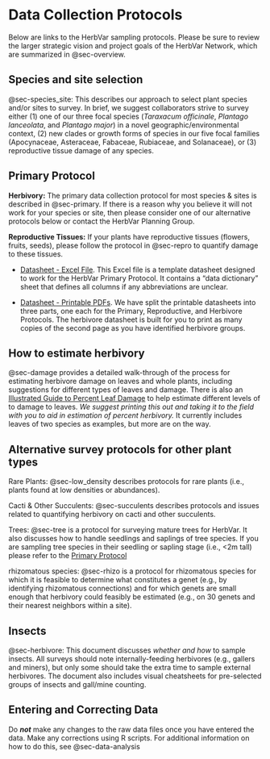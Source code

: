# Data Collection Protocols {#sec-data-collection}

::: {.callout-important}

Below are links to the HerbVar sampling protocols. Please be sure to review the larger strategic vision and project goals of the HerbVar Network, which are summarized in @sec-overview. 

:::

## Species and site selection

@sec-species_site: This describes our approach to select plant species and/or sites to survey. In brief, we suggest collaborators strive to survey either (1) one of our three focal species (_Taraxacum officinale_, _Plantago lanceolata_, and _Plantago major_) in a novel geographic/environmental context, (2) new clades or growth forms of species in our five focal families (Apocynaceae, Asteraceae, Fabaceae, Rubiaceae, and Solanaceae), or (3) reproductive tissue damage of any species.


## Primary Protocol

**Herbivory:** The primary data collection protocol for most species & sites is described in @sec-primary. If there is a reason why you believe it will not work for your species or site, then please consider one of our alternative protocols below or contact the HerbVar Planning Group.  

**Reproductive Tissues:** If your plants have reproductive tissues (flowers, fruits, seeds), please follow the protocol in @sec-repro to quantify damage to these tissues.  

 - [Datasheet - Excel File](protocols/HerbVar_Datasheet_Template.xlsx). This Excel file is a template datasheet designed to work for the HerbVar Primary Protocol. It contains a "data dictionary" sheet that defines all columns if any abbreviations are unclear.

- [Datasheet - Printable PDFs](https://drive.google.com/drive/folders/10-9xPm9yOAvGCtL3dmVaoz7ODI1fghYG?usp=sharing). We have split the printable datasheets into three parts, one each for the Primary, Reproductive, and Herbivore Protocols. The herbivore datasheet is built for you to print as many copies of the second page as you have identified herbivore groups.

## How to estimate herbivory

@sec-damage provides a detailed walk-through of the process for estimating herbivore damage on leaves and whole plants, including suggestions for different types of leaves and damage. There is also an [Illustrated Guide to Percent Leaf Damage](/protocols/Illustrated Guide to Percent Leaf Damage.pdf) to help estimate different levels of to damage to leaves. _We suggest printing this out and taking it to the field with you to aid in estimation of percent herbivory._ It currently includes leaves of two species as examples, but more are on the way.  


## Alternative survey protocols for other plant types

Rare Plants: @sec-low_density describes protocols for rare plants (i.e., plants found at low densities or abundances).  

Cacti & Other Succulents: @sec-succulents describes protocols and issues related to quantifying herbivory on cacti and other succulents.  

Trees: @sec-tree is a protocol for surveying mature trees for HerbVar. It also discusses how to handle seedlings and saplings of tree species. If you are sampling tree species in their seedling or sapling stage (i.e., <2m tall) please refer to the [Primary Protocol](https://docs.google.com/document/d/1XKK78S-2hX9kVZq6OwF7-UBfnAV4UCrR/edit?usp=sharing&ouid=116537863331430920281&rtpof=true&sd=true)

rhizomatous species: @sec-rhizo is a protocol for rhizomatous species for which it is feasible to determine what constitutes a genet (e.g., by identifying rhizomatous connections) and for which genets are small enough that herbivory could feasibly be estimated (e.g., on 30 genets and their nearest neighbors within a site).

## Insects
@sec-herbivore: This document discusses *whether and how* to sample insects. All surveys should note internally-feeding herbivores (e.g., gallers and miners), but only some should take the extra time to sample external herbivores. The document also includes visual cheatsheets for pre-selected groups of insects and gall/mine counting.


## Entering and Correcting Data

Do ***not*** make any changes to the raw data files once you have entered the data. Make any corrections using R scripts. For additional information on how to do this, see @sec-data-analysis
